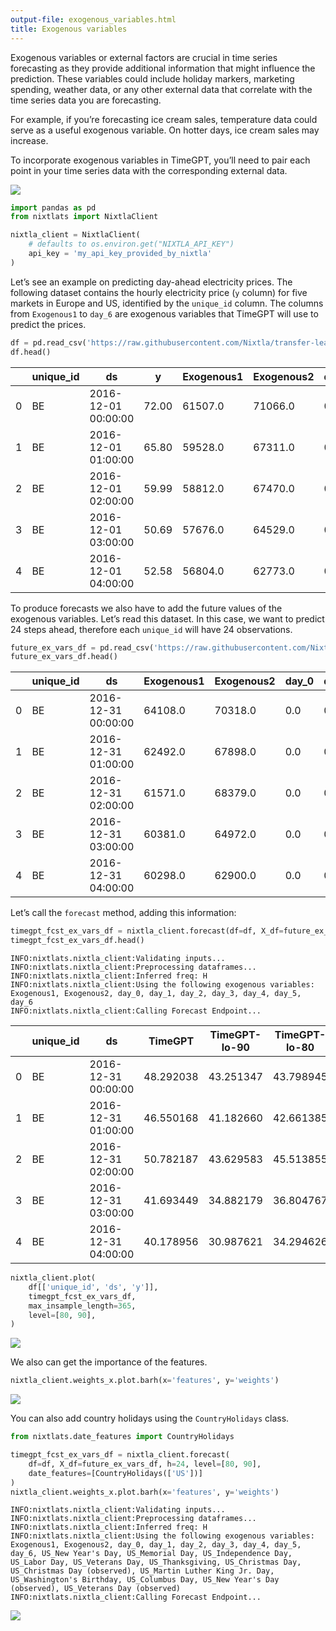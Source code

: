 ```yaml
---
output-file: exogenous_variables.html
title: Exogenous variables
---
```



Exogenous variables or external factors are crucial in time series
forecasting as they provide additional information that might influence
the prediction. These variables could include holiday markers, marketing
spending, weather data, or any other external data that correlate with
the time series data you are forecasting.

For example, if you’re forecasting ice cream sales, temperature data
could serve as a useful exogenous variable. On hotter days, ice cream
sales may increase.

To incorporate exogenous variables in TimeGPT, you’ll need to pair each
point in your time series data with the corresponding external data.

[![](https://colab.research.google.com/assets/colab-badge.svg)](https://colab.research.google.com/github/Nixtla/nixtla/blob/main/nbs/docs/tutorials/1_exogenous_variables.ipynb)

```python
import pandas as pd
from nixtlats import NixtlaClient
```


```python
nixtla_client = NixtlaClient(
    # defaults to os.environ.get("NIXTLA_API_KEY")
    api_key = 'my_api_key_provided_by_nixtla'
)
```

Let’s see an example on predicting day-ahead electricity prices. The
following dataset contains the hourly electricity price (`y` column) for
five markets in Europe and US, identified by the `unique_id` column. The
columns from `Exogenous1` to `day_6` are exogenous variables that
TimeGPT will use to predict the prices.

```python
df = pd.read_csv('https://raw.githubusercontent.com/Nixtla/transfer-learning-time-series/main/datasets/electricity-short-with-ex-vars.csv')
df.head()
```

|     | unique_id | ds                  | y     | Exogenous1 | Exogenous2 | day_0 | day_1 | day_2 | day_3 | day_4 | day_5 | day_6 |
|-----|-----------|---------------------|-------|------------|------------|-------|-------|-------|-------|-------|-------|-------|
| 0   | BE        | 2016-12-01 00:00:00 | 72.00 | 61507.0    | 71066.0    | 0.0   | 0.0   | 0.0   | 1.0   | 0.0   | 0.0   | 0.0   |
| 1   | BE        | 2016-12-01 01:00:00 | 65.80 | 59528.0    | 67311.0    | 0.0   | 0.0   | 0.0   | 1.0   | 0.0   | 0.0   | 0.0   |
| 2   | BE        | 2016-12-01 02:00:00 | 59.99 | 58812.0    | 67470.0    | 0.0   | 0.0   | 0.0   | 1.0   | 0.0   | 0.0   | 0.0   |
| 3   | BE        | 2016-12-01 03:00:00 | 50.69 | 57676.0    | 64529.0    | 0.0   | 0.0   | 0.0   | 1.0   | 0.0   | 0.0   | 0.0   |
| 4   | BE        | 2016-12-01 04:00:00 | 52.58 | 56804.0    | 62773.0    | 0.0   | 0.0   | 0.0   | 1.0   | 0.0   | 0.0   | 0.0   |

To produce forecasts we also have to add the future values of the
exogenous variables. Let’s read this dataset. In this case, we want to
predict 24 steps ahead, therefore each `unique_id` will have 24
observations.

```python
future_ex_vars_df = pd.read_csv('https://raw.githubusercontent.com/Nixtla/transfer-learning-time-series/main/datasets/electricity-short-future-ex-vars.csv')
future_ex_vars_df.head()
```

|     | unique_id | ds                  | Exogenous1 | Exogenous2 | day_0 | day_1 | day_2 | day_3 | day_4 | day_5 | day_6 |
|-----|-----------|---------------------|------------|------------|-------|-------|-------|-------|-------|-------|-------|
| 0   | BE        | 2016-12-31 00:00:00 | 64108.0    | 70318.0    | 0.0   | 0.0   | 0.0   | 0.0   | 0.0   | 1.0   | 0.0   |
| 1   | BE        | 2016-12-31 01:00:00 | 62492.0    | 67898.0    | 0.0   | 0.0   | 0.0   | 0.0   | 0.0   | 1.0   | 0.0   |
| 2   | BE        | 2016-12-31 02:00:00 | 61571.0    | 68379.0    | 0.0   | 0.0   | 0.0   | 0.0   | 0.0   | 1.0   | 0.0   |
| 3   | BE        | 2016-12-31 03:00:00 | 60381.0    | 64972.0    | 0.0   | 0.0   | 0.0   | 0.0   | 0.0   | 1.0   | 0.0   |
| 4   | BE        | 2016-12-31 04:00:00 | 60298.0    | 62900.0    | 0.0   | 0.0   | 0.0   | 0.0   | 0.0   | 1.0   | 0.0   |

Let’s call the `forecast` method, adding this information:

```python
timegpt_fcst_ex_vars_df = nixtla_client.forecast(df=df, X_df=future_ex_vars_df, h=24, level=[80, 90])
timegpt_fcst_ex_vars_df.head()
```

``` text
INFO:nixtlats.nixtla_client:Validating inputs...
INFO:nixtlats.nixtla_client:Preprocessing dataframes...
INFO:nixtlats.nixtla_client:Inferred freq: H
INFO:nixtlats.nixtla_client:Using the following exogenous variables: Exogenous1, Exogenous2, day_0, day_1, day_2, day_3, day_4, day_5, day_6
INFO:nixtlats.nixtla_client:Calling Forecast Endpoint...
```

|     | unique_id | ds                  | TimeGPT   | TimeGPT-lo-90 | TimeGPT-lo-80 | TimeGPT-hi-80 | TimeGPT-hi-90 |
|-----|-----------|---------------------|-----------|---------------|---------------|---------------|---------------|
| 0   | BE        | 2016-12-31 00:00:00 | 48.292038 | 43.251347     | 43.798945     | 52.785130     | 53.332728     |
| 1   | BE        | 2016-12-31 01:00:00 | 46.550168 | 41.182660     | 42.661385     | 50.438952     | 51.917677     |
| 2   | BE        | 2016-12-31 02:00:00 | 50.782187 | 43.629583     | 45.513855     | 56.050519     | 57.934791     |
| 3   | BE        | 2016-12-31 03:00:00 | 41.693449 | 34.882179     | 36.804767     | 46.582131     | 48.504719     |
| 4   | BE        | 2016-12-31 04:00:00 | 40.178956 | 30.987621     | 34.294626     | 46.063286     | 49.370290     |

```python
nixtla_client.plot(
    df[['unique_id', 'ds', 'y']], 
    timegpt_fcst_ex_vars_df, 
    max_insample_length=365, 
    level=[80, 90], 
)
```

![](/nixtla/docs/tutorials/1_exogenous_variables_files/figure-markdown_strict/cell-8-output-1.png)

We also can get the importance of the features.

```python
nixtla_client.weights_x.plot.barh(x='features', y='weights')
```

![](/nixtla/docs/tutorials/1_exogenous_variables_files/figure-markdown_strict/cell-9-output-1.png)

You can also add country holidays using the `CountryHolidays` class.

```python
from nixtlats.date_features import CountryHolidays
```


```python
timegpt_fcst_ex_vars_df = nixtla_client.forecast(
    df=df, X_df=future_ex_vars_df, h=24, level=[80, 90], 
    date_features=[CountryHolidays(['US'])]
)
nixtla_client.weights_x.plot.barh(x='features', y='weights')
```

``` text
INFO:nixtlats.nixtla_client:Validating inputs...
INFO:nixtlats.nixtla_client:Preprocessing dataframes...
INFO:nixtlats.nixtla_client:Inferred freq: H
INFO:nixtlats.nixtla_client:Using the following exogenous variables: Exogenous1, Exogenous2, day_0, day_1, day_2, day_3, day_4, day_5, day_6, US_New Year's Day, US_Memorial Day, US_Independence Day, US_Labor Day, US_Veterans Day, US_Thanksgiving, US_Christmas Day, US_Christmas Day (observed), US_Martin Luther King Jr. Day, US_Washington's Birthday, US_Columbus Day, US_New Year's Day (observed), US_Veterans Day (observed)
INFO:nixtlats.nixtla_client:Calling Forecast Endpoint...
```

![](/nixtla/docs/tutorials/1_exogenous_variables_files/figure-markdown_strict/cell-11-output-2.png)

